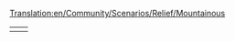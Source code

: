 [[Translation:en/Community/Scenarios/Relief/Mountainous]]
{{en/Community/Scenarios/Scenarios by relief}}

{|
|-
|style="border:none;background:white"|
{{Page:en/Community/Scenarios/Dale of Scandy}}

|style="border:none;background:white"|
{{Page:en/Community/Scenarios/Toy Train}}

|}